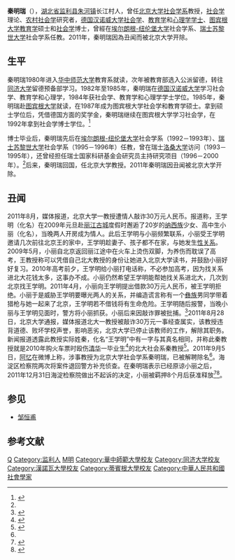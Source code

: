 {{Infobox Scientist
|name = 秦明瑞
|image = 
|image_size = 180px
|birth_date = {{birth year and age|1962}}
|birth_place = {{CHN}}[[湖北省|湖北省]][[监利县|监利县]][[朱河镇|朱河镇]]长江村
|death_date =
|death_place =
|nationality = {{PRC}}<!-- PRC护照采用ISO 3166-1标准 --> 
|field = [[社会学|社会学]]
|work_institution = 
|alma_mater = [[华中师范大学|华中师范大学]]教育系<br>[[同济大学|同济大学]]留德预备部<br>[[德国|德国]][[汉诺威大学|汉诺威大学]]（学士）<br>德国[[图宾根大学|图宾根大学]]（硕士、博士）
|doctoral_advisor = 
|doctoral_students =
|known_for = 
|prizes = 
}}

'''秦明瑞'''（{{bd|1962年}}），[[湖北省|湖北省]][[监利县|监利县]][[朱河镇|朱河镇]]长江村人，曾任[[北京大学|北京大学]][[北京大学社会学系|社会学系]]教授，[[社会学|社会学]]理论、[[农村社会学|农村社会学]]研究者，[[德国|德国]][[汉诺威大学|汉诺威大学]][[社会学|社会学]]、[[教育学|教育学]]和[[心理学|心理学]][[学士|学士]]、[[图宾根大学|图宾根大学]][[教育学|教育学]]硕士和[[社会学|社会学]]博士，曾經在[[埃尔朗根-纽伦堡大学|埃尔朗根-纽伦堡大学]]社会学系、[[瑞士|瑞士]][[苏黎世大学|苏黎世大学]]社会学系任教。2011年，秦明瑞因為丑闻而被北京大学开除。

== 生平 ==
秦明瑞1980年进入[[华中师范大学|华中师范大学]]教育系就读，次年被教育部选入公派留德，转往[[同济大学|同济大学]]留德预备部学习。1982年至1985年，秦明瑞在[[德国|德国]][[汉诺威大学|汉诺威大学]]学习社会学、教育学和心理学，1984年获社会学、教育学和心理学学士学位。1985年，秦明瑞赴[[图宾根大学|图宾根大学]]就读，在1987年成为图宾根大学社会学和教育学硕士。拿到硕士学位后，凭借德国方面的奖学金，秦明瑞继续在图宾根大学学习社会学，在1992年拿到社会学博士学位。<ref name=bjdx>{{cite web|title=秦明瑞  教授|url=http://rw.pkusz.edu.cn/info/article.asp?articleid=304|work=师资力量 -=> 社会学|publisher=北京大学人文社会科学学院|accessdate=2013-12-28|deadurl=yes|archiveurl=https://web.archive.org/web/20131228200934/http://rw.pkusz.edu.cn/info/article.asp?articleid=304|archivedate=2013-12-28}}</ref>

博士毕业后，秦明瑞先后在[[埃尔朗根-纽伦堡大学|埃尔朗根-纽伦堡大学]]社会学系（1992－1993年）、[[瑞士|瑞士]][[苏黎世大学|苏黎世大学]]社会学系（1995－1996年）任教，曾在瑞士[[洛桑大学|洛桑大学]]访问（1993－1995年），还曾经担任瑞士国家科研基金会研究员主持研究项目（1996－2000年）。<ref name=bjdx/>后来，秦明瑞回国，任北京大学教授。2011年秦明瑞因丑闻被北京大学开除。

== 丑闻 ==
{{quote box|align=right| width = 45%|北大社会学秦明瑞教授，曾经殴伤清华学生，今又诱骗丽江中学生，令媒介和舆论两度鼎沸，北大荣誉两次重伤。在舆论技巧上一直相当笨拙的北大，终于做出了正确的处理。秦明瑞已被解聘除名，北大[[周其凤|周校长]]还强调，决不能容忍无视师德的行为，放任其败坏北大和所有北大教师的声誉！|[[阿忆|阿忆]]的新浪微博<ref name=ayi>{{cite news|title=据称北大教授秦明瑞因诱骗中学生被解聘除名|url=http://news.ifeng.com/society/1/detail_2011_09/05/8932432_0.shtml|accessdate=2013-12-28|newspaper=深圳商报|date=2011-09-05|archive-date=2013-12-28|archive-url=https://web.archive.org/web/20131228164859/http://news.ifeng.com/society/1/detail_2011_09/05/8932432_0.shtml|dead-url=no}}</ref>}}
2011年8月，媒体报道，北京大学一教授遭情人敲诈30万元人民币。报道称，王学明（化名）在2009年元旦赴[[丽江古城|丽江古城]]度假时邂逅了20岁的[[纳西族|纳西族]]少女、高中生小丽（化名），当晚两人开房成为情人。此后王学明与小丽频繁联系，小丽受王学明邀请几次前往北京王的家中，王学明趁妻子、孩子都不在家，与她发生[[性关系|性关系]]。2009年5月，小丽自北京返回丽江途中在火车上烫伤双脚，为养伤而耽误了高考，王教授称可以凭借自己北大教授的身份让她进入北京大学读书，并鼓励小丽好好复习。2010年高考前夕，王学明给小丽打电话称，不必参加高考，因为找关系进北大花钱太多，这事办不成。小丽仍然希望王学明能帮她找关系进北大，几次到北京找王学明。2011年4月，小丽向王学明提出借款30万元人民币，被王学明拒绝。小丽于是威胁王学明要曝光两人的关系，并编造谎言称有一个[[彝族|彝族]]男同学带着猎枪与她一起来了北京，王学明若不借钱将有生命危险。王学明随后报警，当晚小丽与王学明见面时，警方将小丽抓获。小丽后来因敲诈罪被批捕。<ref>{{cite news|title=北大教授指控高中生情人敲诈30万|url=http://news.sina.com.cn/s/p/2011-08-22/024923027292.shtml|accessdate=2013-12-28|newspaper=京华时报|date=2011-08-22|archive-date=2013-12-28|archive-url=https://web.archive.org/web/20131228230839/http://news.sina.com.cn/s/p/2011-08-22/024923027292.shtml|dead-url=no}}</ref>2011年8月28日，北京大学通报，媒体报道北大一教授被敲诈30万元一事经查属实，该教授违背道德、败坏学校声誉，影响恶劣，北京大学已停止该教师的工作，解除其职务。新闻报道透露此教授实际姓秦，化名“王学明”中有一字与其真名相同，并称此秦教授就是2010年购火车票时殴伤[[清华|清华]]一毕业生<ref>{{cite news|title=清华毕业生与北大教授冲突后被打骨折|url=http://news.sina.com.cn/s/2010-05-07/013420219302.shtml|accessdate=2013-12-28|newspaper=新京报|date=2010-05-07|archive-date=2013-12-28|archive-url=https://web.archive.org/web/20131228231156/http://news.sina.com.cn/s/2010-05-07/013420219302.shtml|dead-url=no}}</ref>的北大社会系秦教授<ref>{{cite news|title=北大教授指控情人敲诈30万案被退回补充侦查|url=http://news.sina.com.cn/s/2011-09-06/082623112150.shtml|accessdate=2013-12-28|newspaper=华商网-华商报|date=2011-09-06|archive-date=2013-12-28|archive-url=https://web.archive.org/web/20131228225851/http://news.sina.com.cn/s/2011-09-06/082623112150.shtml|dead-url=no}}</ref>。2011年9月5日，[[阿忆|阿忆]]在微博上称，涉事教授为北京大学社会学系秦明瑞，已被解聘除名<ref name=ayi/>。海淀区检察院两次将案件退回警方补充侦查。在秦明瑞表示已经原谅小丽之后，2011年12月31日海淀检察院做出不起诉的决定，小丽被羁押8个月后获准释放<ref>{{cite news|title=北大教授指控情人敲诈追踪:纳西女孩被无罪释放|url=http://unn.people.com.cn/GB/14748/16823483.html|accessdate=2013-12-28|newspaper=北京晚报|date=2012-01-09|deadurl=yes|archiveurl=https://web.archive.org/web/20120515124819/http://unn.people.com.cn/GB/14748/16823483.html|archivedate=2012-05-15}}</ref><ref>{{cite news|title=感动中国!北大“秦叫兽”称原谅高中“敲诈女”|url=http://news.163.com/12/0110/09/7ND795H700014AEE.html|accessdate=2013-12-28|newspaper=华声在线|date=2012-01-10|archive-url=https://web.archive.org/web/20131228193840/http://news.163.com/12/0110/09/7ND795H700014AEE.html|archive-date=2013-12-28|dead-url=yes}}</ref>。

== 参见 ==
* [[邹恒甫|邹恒甫]]

== 参考文献 ==
{{Reflist|2}}

{{DEFAULTSORT:Qin Mingrui}}
[[Category:北京大學教授|Q]]
[[Category:监利人|Category:监利人]]
[[Category:秦姓|M明]]
[[Category:華中師範大學校友|Category:華中師範大學校友]]
[[Category:同济大学校友|Category:同济大学校友]]
[[Category:漢諾瓦大學校友|Category:漢諾瓦大學校友]]
[[Category:蒂賓根大學校友|Category:蒂賓根大學校友]]
[[Category:中華人民共和國社會學家|Category:中華人民共和國社會學家]]